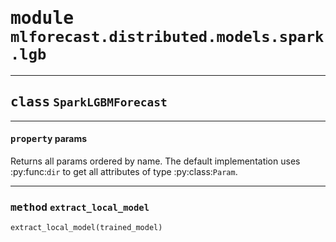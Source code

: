 



# <kbd>module</kbd> `mlforecast.distributed.models.spark.lgb`






---



## <kbd>class</kbd> `SparkLGBMForecast`





---

#### <kbd>property</kbd> params

Returns all params ordered by name. The default implementation uses :py:func:`dir` to get all attributes of type :py:class:`Param`. 



---



### <kbd>method</kbd> `extract_local_model`

```python
extract_local_model(trained_model)
```






